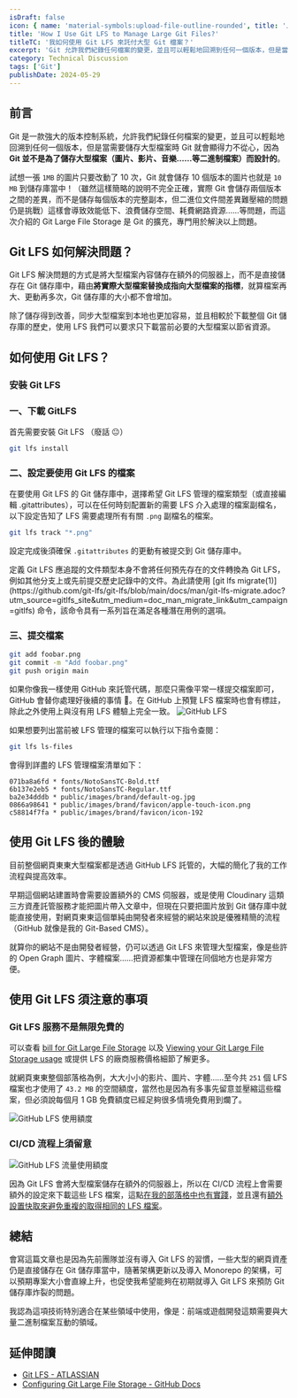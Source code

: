 ```yaml
---
isDraft: false
icon: { name: 'material-symbols:upload-file-outline-rounded', title: '上傳檔案圖示' }
title: 'How I Use Git LFS to Manage Large Git Files?'
titleTC: '我如何使用 Git LFS 來託付大型 Git 檔案？'
excerpt: 'Git 允許我們紀錄任何檔案的變更，並且可以輕鬆地回溯到任何一個版本，但是當需要儲存大型檔案時 Git 就會顯得力不從心，因為 Git 並不是為了儲存大型檔案（圖片、影片、音樂……等二進制檔案）而設計的。而這次介紹的 Git Large File Storage 是 Git 的擴充，專門用於解決以上問題。'
category: Technical Discussion
tags: ['Git']
publishDate: 2024-05-29
---
```


## 前言

Git 是一款強大的版本控制系統，允許我們紀錄任何檔案的變更，並且可以輕鬆地回溯到任何一個版本，但是當需要儲存大型檔案時 Git 就會顯得力不從心，因為 **Git 並不是為了儲存大型檔案（圖片、影片、音樂……等二進制檔案）而設計的**。

試想一張 `1MB` 的圖片只要改動了 10 次，Git 就會儲存 10 個版本的圖片也就是 `10 MB` 到儲存庫當中！（雖然這樣簡略的說明不完全正確，實際 Git 會儲存兩個版本之間的差異，而不是儲存每個版本的完整副本，但二進位文件間差異難壓縮的問題仍是挑戰）這樣會導致效能低下、浪費儲存空間、耗費網路資源……等問題，而這次介紹的 Git Large File Storage 是 Git 的擴充，專門用於解決以上問題。

## Git LFS 如何解決問題？

Git LFS 解決問題的方式是將大型檔案內容儲存在額外的伺服器上，而不是直接儲存在 Git 儲存庫中，藉由**將實際大型檔案替換成指向大型檔案的指標**，就算檔案再大、更動再多次，Git 儲存庫的大小都不會增加。

除了儲存得到改善，同步大型檔案到本地也更加容易，並且相較於下載整個 Git 儲存庫的歷史，使用 LFS 我們可以要求只下載當前必要的大型檔案以節省資源。

## 如何使用 Git LFS？

### 安裝 Git LFS

### 一、下載 GitLFS

首先需要安裝 Git LFS （廢話 😐）

```bash
git lfs install
```

### 二、設定要使用 Git LFS 的檔案

在要使用 Git LFS 的 Git 儲存庫中，選擇希望 Git LFS 管理的檔案類型（或直接編輯 .gitattributes），可以在任何時刻配置新的需要 LFS 介入處理的檔案副檔名，以下設定告知了 LFS 需要處理所有有關 `.png` 副檔名的檔案。

```bash
git lfs track "*.png"
```

設定完成後須確保 `.gitattributes` 的更動有被提交到 Git 儲存庫中。

<Info type="info">
  定義 Git LFS 應追蹤的文件類型本身不會將任何預先存在的文件轉換為 Git
  LFS，例如其他分支上或先前提交歷史記錄中的文件。為此請使用 [git lfs
  migrate(1)](https://github.com/git-lfs/git-lfs/blob/main/docs/man/git-lfs-migrate.adoc?utm_source=gitlfs_site&utm_medium=doc_man_migrate_link&utm_campaign=gitlfs)
  命令，該命令具有一系列旨在滿足各種潛在用例的選項。
</Info>

### 三、提交檔案

```bash
git add foobar.png
git commit -m "Add foobar.png"
git push origin main
```

如果你像我一樣使用 GitHub 來託管代碼，那麼只需像平常一樣提交檔案即可，GitHub 會替你處理好後續的事情 🤯。在 GitHub 上預覽 LFS 檔案時也會有標註，除此之外使用上與沒有用 LFS 體驗上完全一致。
![GitHub LFS](./store-with-git-lfs.webp)

如果想要列出當前被 LFS 管理的檔案可以執行以下指令查閱：

```bash
git lfs ls-files
```

會得到詳盡的 LFS 管理檔案清單如下：

```
071ba8a6fd * fonts/NotoSansTC-Bold.ttf
6b137e2eb5 * fonts/NotoSansTC-Regular.ttf
ba2e34dddb * public/images/brand/default-og.jpg
0866a98641 * public/images/brand/favicon/apple-touch-icon.png
c58814f7fa * public/images/brand/favicon/icon-192
```

## 使用 Git LFS 後的體驗

目前整個網頁東東大型檔案都是透過 GitHub LFS 託管的，大幅的簡化了我的工作流程與提高效率。

早期這個網站建置時會需要設置額外的 CMS 伺服器，或是使用 Cloudinary 這類三方資產託管服務才能把圖片帶入文章中，但現在只要把圖片放到 Git 儲存庫中就能直接使用，對網頁東東這個單純由開發者來經營的網站來說是優雅精簡的流程（GitHub 就像是我的 Git-Based CMS）。

就算你的網站不是由開發者經營，仍可以透過 Git LFS 來管理大型檔案，像是些許的 Open Graph 圖片、字體檔案……把資源都集中管理在同個地方也是非常方便。

## 使用 Git LFS 須注意的事項

### Git LFS 服務不是無限免費的

可以查看 [bill for Git Large File Storage](https://docs.github.com/en/billing/managing-billing-for-git-large-file-storage/about-billing-for-git-large-file-storage) 以及 [Viewing your Git Large File Storage usage](https://docs.github.com/en/billing/managing-billing-for-git-large-file-storage/viewing-your-git-large-file-storage-usage) 或提供 LFS 的廠商服務價格細節了解更多。

就網頁東東整個部落格為例，大大小小的影片、圖片、字體……至今共 `251` 個 LFS 檔案也才使用了 `43.2 MB` 的空間額度，當然也是因為有多事先留意並壓縮這些檔案，但必須說每個月 1 GB 免費額度已經足夠很多情境免費用到爛了。

![GitHub LFS 使用額度](./cost.webp '網頁東東部落格 Git LFS 儲存使用額度')

### CI/CD 流程上須留意

![GitHub LFS 流量使用額度](./cost-bandwidth.webp '網頁東東部落格 Git LFS 流量使用額度')

因為 Git LFS 會將大型檔案儲存在額外的伺服器上，所以在 CI/CD 流程上會需要額外的設定來下載這些 LFS 檔案，這點[在我的部落格中也有實踐](https://github.com/riceball-tw/web-dong-blog/blob/b2e8eb9de34653370707baab1e15933caa816029/.github/workflows/pages-deployment.yml#L50)，並且還有[額外設置快取來避免重複的取得相同的 LFS 檔案](https://github.com/riceball-tw/web-dong-blog/blob/b2e8eb9de34653370707baab1e15933caa816029/.github/workflows/pages-deployment.yml#L41)。

## 總結

會寫這篇文章也是因為先前團隊並沒有導入 Git LFS 的習慣，一些大型的網頁資產仍是直接儲存在 Git 儲存庫當中，隨著架構更新以及導入 Monorepo 的架構，可以預期專案大小會直線上升，也促使我希望能夠在初期就導入 Git LFS 來預防 Git 儲存庫炸裂的問題。

我認為這項技術特別適合在某些領域中使用，像是：前端或遊戲開發這類需要與大量二進制檔案互動的領域。

## 延伸閱讀

- [Git LFS - ATLASSIAN](https://www.atlassian.com/git/tutorials/git-lfs)
- [Configuring Git Large File Storage - GitHub Docs](https://docs.github.com/en/repositories/working-with-files/managing-large-files/configuring-git-large-file-storage)
